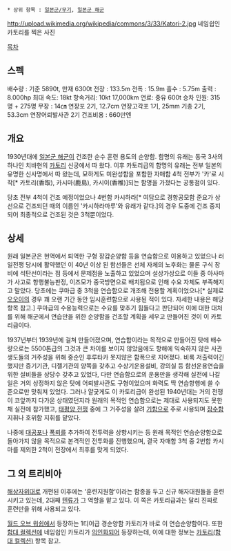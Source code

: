  * 상위 항목 : [[일본군/무기]], [[일본군 해군]]

http://upload.wikimedia.org/wikipedia/commons/3/33/Katori-2.jpg
네임쉽인 카토리를 찍은 사진

[[목차]]

== 스펙 ==
배수량 : 기준 5890t, 만재 6300t
전장 : 133.5m
전폭 : 15.9m
흘수 : 5.75m
출력 : 8.000hp
최대 속도: 18kt
항속거리: 10kt 17,000km
연료: 중유 600t
승차 인원: 315명 + 275명
무장 : 14㎝ 연장포 2기, 12.7cm 연장고각포 1기, 25mm 기총 2기, 53.3cm 연장어뢰발사관 2기
건조비용 : 660만엔


== 개요 ==
1930년대에 [[일본군 해군]]이 건조한 순수 훈련 용도의 순양함. 함명의 유래는 동국 3사의 하나인 치바현의 [[카토리]] 신궁에서 따 왔다. 이후 카토리급의 함명의 유래는 전부 일본의 유명한 신사명에서 따 왔는데, 묘하게도 미완성함을 포함한 자매함 4척 전부가 '카'로 시작[* 카토리(香取), 카시마(鹿島), 카시이(香椎)]되는 함명을 가졌다는 공통점이 있다.

당초 전부 4척이 건조 예정이었으나 4번함 카시하라[* 여담으로 경항공모함 준요가 상선으로 건조되던 때의 이름인 '카시하라마루'와 유래가 같다.]의 경우 도중에 건조 중지되어 최종적으로 건조된 것은 3척뿐이었다.


== 상세 ==
원래 일본군은 현역에서 퇴역한 구형 장갑순양함 등을 연습함으로 이용하고 있었으나 러일전쟁 당시에 활약했던 이 40년 이상 된 함선들은 선체 자체의 노후화는 물론 구식 장비에 석탄선이라는 점 등에서 문제점을 노출하고 있었으며 설상가상으로 이들 중 아사마가 사고로 항행불능판정, 이즈모가 중국방면으로 배치됨으로 인해 수요 자체도 부족해지고 말았다. 당초에는 쿠마급 중 3척을 연습함으로 개조해 전용할 계획이었으나[* 실제로 [[오오이]]의 경우 꽤 오랜 기간 동안 임시훈련함으로 사용된 적이 있다. 자세한 내용은 해당 항목 참고.] 쿠마급의 수용능력으로는 수요를 맞추기 힘들다고 판단되어 이에 대한 대처를 위해 해군에서 연습만을 위한 순양함을 건조할 계획을 세우고 만들어진 것이 이 카토리급이다.

1937년부터 1939년에 걸쳐 만들어졌으며, 연습함이라는 목적으로 만들어진 탓에 배수량으로는 5500톤급의 그것과 큰 차이를 보이지 않았음에도 항해에 익숙하지 않은 사관생도들의 거주성을 위해 중순인 후루타카 못지않은 함폭으로 지어졌다. 비록 저출력이긴 했지만 증기기관, 디젤기관의 양쪽을 갖추고 수상기운용설비, 강의실 등 함선운용연습을 위한 설비들을 상당수 갖추고 있었다, 다만 연습함으로의 운용만을 생각해 실전에 나갈 일은 거의 상정하지 않은 탓에 어뢰발사관도 구형이었으며 화력도 딱 연습항행에 쓸 수준으로만 맞춰져 있었다. 그러나 얄궂게도 이 카토리급이 완성된 1940년대는 거의 전쟁이 코앞까지 다가온 상태였던지라 원래의 목적인 연습함으로는 제대로 사용되지도 못한 채 실전에 참가했고, [[태평양 전쟁]] 중에 그 거주성을 살려 [[기함]]으로 주로 사용되며 [[잠수함]] 지휘나 호위함 지휘를 맡았다.

나중에 [[대공포]]나 [[폭뢰]]를 추가하여 전투력을 상향시키는 등 원래 목적인 연습순양함으로 돌아가지 않을 목적으로 본격적인 전투화를 진행했으며, 결국 자매함 3척 중 2번함 카시마를 제외한 2척이 전장에서 최후를 맞게 되었다.


== 그 외 트리비아 ==
[[해상자위대]]로 개편된 이후에는 '훈련지원함'이라는 함종을 두고 신규 해자대원들을 훈련시키고 있는데, 2대째 [[텐류]]가 그 역할을 맡고 있다. 이 쪽은 카토리급과는 달리 진짜로 훈련만을 위해 사용되고 있다.

[[월드 오브 워쉽]]에서 등장하는 1티어급 경순양함 카토리가 바로 이 연습순양함이다. 또한 [[함대 컬렉션]]에 네임쉽인 카토리가 [[의인화]]되어 등장하는데, 이에 대한 정보는 [[카토리(함대 컬렉션)]] 항목 참고.

